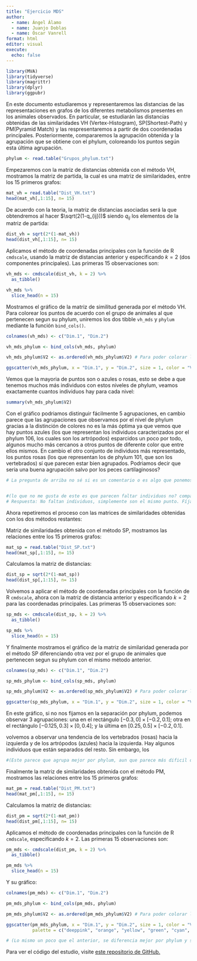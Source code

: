 ```yaml
---
title: "Ejercicio MDS"
author: 
  - name: Ángel Álamo
  - name: Juanjo Doblas
  - name: Óscar Vanrell 
format: html
editor: visual
execute:
  echo: false
---
```


```r
library(MVA)
library(tidyverse)
library(magrittr)
library(dplyr)
library(ggpubr)
```

En este documento estudiaremos y representaremos las distancias de las representaciones en grafos de los diferentes metabolismos presentes en los animales observados. En particular, se estudiarán las distancias obtenidas de las similaridades VH (Vertex-Histogram), SP(Shortest-Path) y PM(Pyramid Match) y las respresentaremos a partir de dos coordenadas principales. Posteriormente, compararemos la agrupación obtenida y la agrupación que se obtiene con el phylum, coloreando los puntos según esta última agrupación.

```r
phylum <- read.table("Grupos_phylum.txt")

```

Empezaremos con la matriz de distancias obtenida con el método VH, mostramos la matriz de partida, la cual es una matriz de similaridades, entre los 15 primeros grafos:

```r
mat_vh = read.table("Dist_VH.txt")
head(mat_vh[,1:15], n= 15)
```

De acuerdo con la teoria, la matriz de distancias asociadas será la que obtendremos al hacer $\sqrt(2(1-q_{ij}))$ siendo $q_{ij}$ los elementos de la matriz de partida:

```r
dist_vh = sqrt(2*(1-mat_vh))
head(dist_vh[,1:15], n= 15)
```

Aplicamos el método de coordenadas principales con la función de R `cmdscale`, usando la matriz de distancias anterior y especificando $k = 2$ (dos componentes principales). Las primeras 15 observaciones son:

```r
vh_mds <- cmdscale(dist_vh, k = 2) %>% 
  as_tibble()

vh_mds %>% 
  slice_head(n = 15)
```

Mostramos el gráfico de la matriz de similitud generada por el método VH. Para colorear los puntos de acuerdo con el grupo de animales al que pertenecen segun su phylum, uniremos los dos tibble `vh_mds` y `phylum`  mediante la función `bind_cols()`.

```r
colnames(vh_mds) <- c("Dim.1", "Dim.2")

vh_mds_phylum <- bind_cols(vh_mds, phylum)

vh_mds_phylum$V2 <- as.ordered(vh_mds_phylum$V2) # Para poder colorar los puntos

ggscatter(vh_mds_phylum, x = "Dim.1", y = "Dim.2", size = 1, color = "V2", palette = c("deeppink", "orange", "yellow", "green", "cyan", "blue", "purple", "violetred", "tan4", "orangered", "olivedrab", "black", "cornsilk3", "red4"), title = "MDS Vertex Histogram")
```

Vemos que la mayoria de puntos son o azules o rosas, esto se debe a que tenemos muchos más individuos con estos niveles de phylum, veamos exactamente cuantos individuos hay para cada nivel:

```r
summary(vh_mds_phylum$V2)
```


Con el gráfico podriamos distinguir fácilmente 5 agrupaciones, en cambio parece que las agrupaciones que observamos por el nivel de phylum gracias a la distinción de colores no es la más óptima ya que vemos que hay puntos azules (los que representan los individuos caracterizados por el phylum 106, los cuales son los artrópodos) esparcidos un poco por todo, algunos mucho más cercanos a otros puntos de diferente color que entre ellos mismos. En cambio el otro conjunto de individuos más representado, los puntos rosas (los que representan los de phylum 101, que son los vertebrados) sí que parecen estar bien agrupados. Podriamos decir que seria una buena agrupación salvo por los peces cartilaginosos?

```r
# La pregunta de arriba no sé si es un comentario o es algo que ponemos en el documento


#(lo que no me gusta de este es que parecen faltar individuos no? comparad los otros gráficos)
# Respuesta: No faltan individuos, simplemente son el mismo punto. Fíjate en la matriz de distancias. Hay muchas que son iguales (Lo comentamos en el gráfico?)
```


Ahora repetiremos el proceso con las matrices de similaridades obtenidas con los dos métodos restantes:

Matriz de similaridades obtenida con el método SP, mostramos las relaciones entre los 15 primeros grafos:

```r
mat_sp = read.table("Dist_SP.txt")
head(mat_sp[,1:15], n= 15)
```

Calculamos la matriz de distancias:

```r
dist_sp = sqrt(2*(1-mat_sp))
head(dist_sp[,1:15], n= 15)
```

Volvemos a aplicar el método de coordenadas principales con la función de R `cmdscale`, ahora con la matriz de distancia anterior y especificando $k = 2$ para las coordenadas principales. Las primeras 15 observaciones son:

```r
sp_mds <- cmdscale(dist_sp, k = 2) %>% 
  as_tibble()

sp_mds %>% 
  slice_head(n = 15)
```

Y finalmente mostramos el gráfico de la matriz de similaridad generada por el método SP diferenciando otra vez por el grupo de animales que pertenecen segun su phylum con el mismo método anterior.

```r
colnames(sp_mds) <- c("Dim.1", "Dim.2")

sp_mds_phylum <- bind_cols(sp_mds, phylum)

sp_mds_phylum$V2 <- as.ordered(sp_mds_phylum$V2) # Para poder colorar los puntos

ggscatter(sp_mds_phylum, x = "Dim.1", y = "Dim.2", size = 1, color = "V2", palette = c("deeppink", "orange", "yellow", "green", "cyan", "blue", "purple", "violetred", "tan4", "orangered", "olivedrab", "black", "cornsilk3", "red4"), title = "MDS Shortest-Path")

```

En este gráfico, si no nos fijamos en la separación por phylum, podemos observar 3 agrupaciones: una en el rectángulo $[-0.3,0]\times[-0.2,0.1]$; otra en el rectángulo $[-0.125,0.3]\times[0,0.4]$; y la última en $[0.25,0.5]\times[-0.2,0.1]$.

volvemos a observar una tendencia de los vertebrados (rosas) hacia la izquierda y de los artrópodos (azules) hacia la izquierda. Hay algunos individuos que están separados del resto. Sin embargo, los
```r
#(Este parece que agrupa mejor por phylum, aun que parece más dificil diferenciar las agrupaciones en el grafico? yo diria que hay 3 o 4... no se que opinais)
```


Finalmente la matriz de similaridades obtenida con el método PM, mostramos las relaciones entre los 15 primeros grafos:

```r
mat_pm = read.table("Dist_PM.txt")
head(mat_pm[,1:15], n= 15)
```

Calculamos la matriz de distancias:

```r
dist_pm = sqrt(2*(1-mat_pm))
head(dist_pm[,1:15], n= 15)
```


Aplicamos el método de coordenadas principales con la función de R `cmdscale`, especificando $k = 2$. Las primeras 15 observaciones son:

```r
pm_mds <- cmdscale(dist_pm, k = 2) %>% 
  as_tibble()

pm_mds %>% 
  slice_head(n = 15)
```

Y su gráfico: 

```r
colnames(pm_mds) <- c("Dim.1", "Dim.2")

pm_mds_phylum <- bind_cols(pm_mds, phylum)

pm_mds_phylum$V2 <- as.ordered(pm_mds_phylum$V2) # Para poder colorar los puntos

ggscatter(pm_mds_phylum, x = "Dim.1", y = "Dim.2", size = 1, color = "V2",
          palette = c("deeppink", "orange", "yellow", "green", "cyan", "blue", "purple", "violetred", "tan4", "orangered", "olivedrab", "black", "cornsilk3", "red4"), title = "MDS Pyramid Match")
```

```r
# (Lo mismo un poco que el anterior, se diferencia mejor por phylum y se ven 2 grupos claros, alomejor podriamos agrupar en 3... como veais)
```

Para ver el código del estudio, visite [este repositorio de GitHub.](https://github.com/AngelAlamo/Ejercicio_MDS)